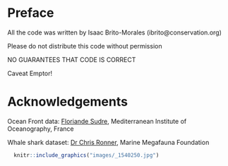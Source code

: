 # Preface {.unnumbered}

All the code was written by Isaac Brito-Morales (ibrito\@conservation.org)

Please do not distribute this code without permission

NO GUARANTEES THAT CODE IS CORRECT

Caveat Emptor!

# Acknowledgements

Ocean Front data: [Floriande Sudre](floriane.sudre@mio.osupytheas.fr), Mediterranean Institute of Oceanography, France

Whale shark dataset: [Dr Chris Ronner](chris@marinemegafauna.org), Marine Megafauna Foundation

```r
  knitr::include_graphics("images/_1540250.jpg")
```

